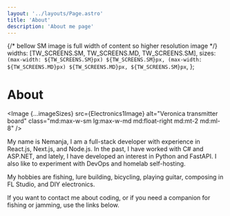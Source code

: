 ```yaml
---
layout: '../layouts/Page.astro'
title: 'About'
description: 'About me page'
---
```






{/* bellow SM image is full width of content so higher resolution image */}
  widths: [TW_SCREENS.SM, TW_SCREENS.MD, TW_SCREENS.SM],
  sizes: `(max-width: ${TW_SCREENS.SM}px) ${TW_SCREENS.SM}px, (max-width: ${TW_SCREENS.MD}px) ${TW_SCREENS.MD}px, ${TW_SCREENS.SM}px`,
};

# About

<Image {...imageSizes} src={Electronics1Image} alt="Veronica transmitter board" class="md:max-w-sm lg:max-w-md md:float-right md:mt-2 md:ml-8" /> 

My name is Nemanja, I am a full-stack developer with experience in React.js, Next.js, and Node.js. In the past, I have worked with C# and ASP.NET, and lately, I have developed an interest in Python and FastAPI. I also like to experiment with DevOps and homelab self-hosting.

My hobbies are fishing, lure building, bicycling, playing guitar, composing in FL Studio, and DIY electronics.

If you want to contact me about coding, or if you need a companion for fishing or jamming, use the links below.

<LinkWithLabel label="GitHub" href={AUTHOR_GITHUB} title="Author GitHub profile" variant="link" />
<LinkWithLabel label="LinkedIn" href={AUTHOR_LINKEDIN} title="Author LinkedIn profile" variant="link" />
<LinkWithLabel label="Twitter" href={AUTHOR_TWITTER} title="Author Twitter profile" variant="link" />
<LinkWithLabel label="YouTube" href={AUTHOR_YOUTUBE} title="Author YouTube profile" variant="link" />


